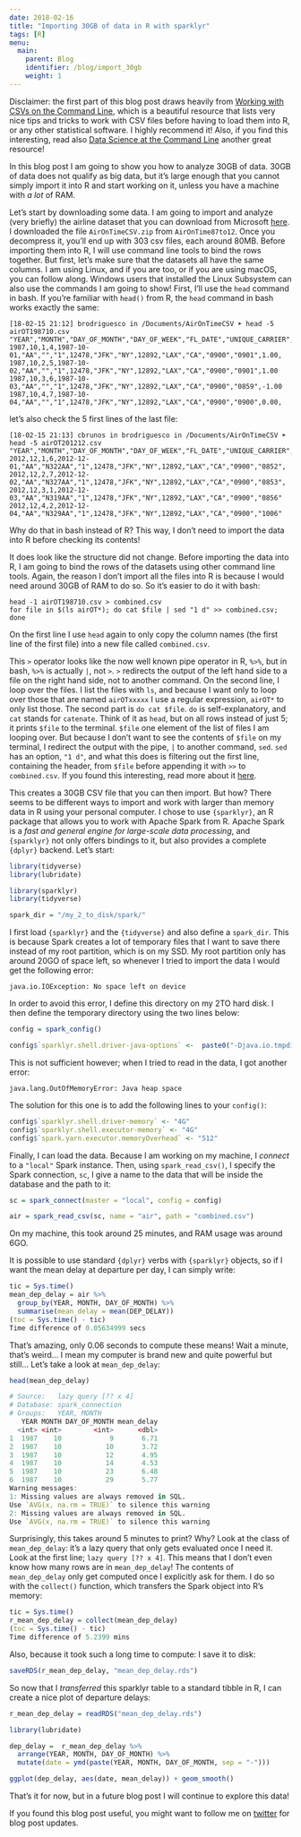 ```yaml
---
date: 2018-02-16
title: "Importing 30GB of data in R with sparklyr"
tags: [R]
menu:
  main:
    parent: Blog
    identifier: /blog/import_30gb
    weight: 1
---
```



Disclaimer: the first part of this blog post draws heavily from [Working with CSVs on the Command
Line](http://bconnelly.net/working-with-csvs-on-the-command-line/), which is a beautiful resource
that lists very nice tips and tricks to work with CSV files before having to load them into R, or
any other statistical software. I highly recommend it! Also, if you find this interesting, read
also [Data Science at the Command Line](https://www.datascienceatthecommandline.com/) another great
resource!

In this blog post I am going to show you how to analyze 30GB of data. 30GB of data does not qualify
as big data, but it's large enough that you cannot simply import it into R and start working on it,
unless you  have a machine with *a lot* of RAM.

Let's start by downloading some data. I am going to import and analyze (very briefly) the airline
dataset that you can download  from Microsoft
[here](https://packages.revolutionanalytics.com/datasets/). I downloaded the file
`AirOnTimeCSV.zip` from `AirOnTime87to12`. Once you decompress it, you'll end up with 303 csv
files, each around 80MB. Before importing them into R, I will use command line tools to bind the
rows together. But first, let's make sure that the datasets all have the same columns. I am using
Linux, and if you are too, or if you are using macOS, you can follow along. Windows users that
installed the Linux Subsystem can also use the commands I am going to show! First, I'll use
the `head` command in bash. If you're familiar with `head()` from R, the `head`
command in bash works exactly the same:

```
[18-02-15 21:12] brodriguesco in /Documents/AirOnTimeCSV ➤ head -5 airOT198710.csv
"YEAR","MONTH","DAY_OF_MONTH","DAY_OF_WEEK","FL_DATE","UNIQUE_CARRIER","TAIL_NUM","FL_NUM",
1987,10,1,4,1987-10-01,"AA","","1",12478,"JFK","NY",12892,"LAX","CA","0900","0901",1.00,
1987,10,2,5,1987-10-02,"AA","","1",12478,"JFK","NY",12892,"LAX","CA","0900","0901",1.00
1987,10,3,6,1987-10-03,"AA","","1",12478,"JFK","NY",12892,"LAX","CA","0900","0859",-1.00
1987,10,4,7,1987-10-04,"AA","","1",12478,"JFK","NY",12892,"LAX","CA","0900","0900",0.00,
```

let's also check the 5 first lines of the last file:

```
[18-02-15 21:13] cbrunos in brodriguesco in /Documents/AirOnTimeCSV ➤ head -5 airOT201212.csv
"YEAR","MONTH","DAY_OF_MONTH","DAY_OF_WEEK","FL_DATE","UNIQUE_CARRIER","TAIL_NUM","FL_NUM",
2012,12,1,6,2012-12-01,"AA","N322AA","1",12478,"JFK","NY",12892,"LAX","CA","0900","0852",
2012,12,2,7,2012-12-02,"AA","N327AA","1",12478,"JFK","NY",12892,"LAX","CA","0900","0853",
2012,12,3,1,2012-12-03,"AA","N319AA","1",12478,"JFK","NY",12892,"LAX","CA","0900","0856"
2012,12,4,2,2012-12-04,"AA","N329AA","1",12478,"JFK","NY",12892,"LAX","CA","0900","1006"
```

Why do that in bash instead of R? This way, I don't need to import the data into R before checking
its contents!

It does look like the structure did not change. Before importing the data into R, I am going to
bind the rows of the datasets using other command line tools. Again, the reason I don't import all the files
into R is because  I would need around 30GB of RAM to do so. So it's easier
to do it with bash:

```
head -1 airOT198710.csv > combined.csv
for file in $(ls airOT*); do cat $file | sed "1 d" >> combined.csv; done
```

On the first line I use `head` again to only copy the column names (the first line of the first
file) into a new file called `combined.csv`.

This `>` operator looks like the now well known pipe operator in R, `%>%`, but in
bash, `%>%` is actually `|`, not `>`. `>` redirects the output of the left hand side to a file on
the right hand side, not to another command. On the second line, I loop over the files. I
list the files with `ls`, and because I want only to loop over those that are named `airOTxxxxx` I
use a regular expression, `airOT*` to only list those. The second part is `do cat $file`. `do` is
self-explanatory, and `cat` stands for `catenate`. Think of it as `head`, but on all rows instead
of just 5; it prints `$file` to the terminal. `$file` one element of the list of files I am looping over.
But because I don't want to see the contents of `$file` on my terminal, I redirect the output with 
the pipe, `|` to another command, `sed`. `sed` has an option, `"1 d"`, and what this does is filtering 
out the first line, containing the header, from `$file` before appending it with 
`>>` to `combined.csv`. If you found this interesting, read more about it
[here](http://bconnelly.net/working-with-csvs-on-the-command-line/#combining-rows-from-two-or-more-csvs).

This creates a 30GB CSV file that you can then import. But how? There seems to be different ways to
import and work with larger than memory data in R using your personal computer. I chose to use
`{sparklyr}`, an R package that allows you to work with Apache Spark from R. Apache Spark is a *fast
and general engine for large-scale data processing*, and `{sparklyr}` not only offers bindings to it,
but also provides a complete `{dplyr}` backend. Let's start:

```r
library(tidyverse)
library(lubridate)
```

```r
library(sparklyr)
library(tidyverse)

spark_dir = "/my_2_to_disk/spark/"
```

I first load `{sparklyr}` and the `{tidyverse}` and also define a `spark_dir`. This is because
Spark creates a lot of temporary files that I want to save there instead of my root partition,
which is on my SSD. My root partition only has around 20GO of space left, so whenever I tried to
import the data I would get the following error:

```
java.io.IOException: No space left on device
```

In order to avoid this error, I define this directory on my 2TO hard disk.
I then define the temporary directory using the two lines below:

```r
config = spark_config()

config$`sparklyr.shell.driver-java-options` <-  paste0("-Djava.io.tmpdir=", spark_dir)
```

This is not sufficient however; when I tried to read in the data, I got another error:

```
java.lang.OutOfMemoryError: Java heap space
```

The solution for this one is to add the following lines to your `config()`:

```r
config$`sparklyr.shell.driver-memory` <- "4G"
config$`sparklyr.shell.executor-memory` <- "4G"
config$`spark.yarn.executor.memoryOverhead` <- "512"
```

Finally, I can load the data. Because I am working on my machine, I *connect* to a `"local"` Spark
instance. Then, using `spark_read_csv()`, I specify the Spark connection, `sc`, I give a name to the
data that will be inside the database and the path to it:

```r
sc = spark_connect(master = "local", config = config)

air = spark_read_csv(sc, name = "air", path = "combined.csv")
```

On my machine, this took around 25 minutes, and RAM usage was around 6GO.

It is possible to use standard `{dplyr}` verbs with `{sparklyr}` objects, so if I want the mean
delay at departure per day, I can simply write:

```r
tic = Sys.time()
mean_dep_delay = air %>%
  group_by(YEAR, MONTH, DAY_OF_MONTH) %>%
  summarise(mean_delay = mean(DEP_DELAY))
(toc = Sys.time() - tic)
Time difference of 0.05634999 secs
```

That's amazing, only 0.06 seconds to compute these means! Wait a minute, that's weird... I mean my computer
is brand new and quite powerful but still... Let's take a look at `mean_dep_delay`:

```r
head(mean_dep_delay)
```

```r
# Source:   lazy query [?? x 4]
# Database: spark_connection
# Groups:   YEAR, MONTH
   YEAR MONTH DAY_OF_MONTH mean_delay
  <int> <int>        <int>      <dbl>
1  1987    10            9       6.71
2  1987    10           10       3.72
3  1987    10           12       4.95
4  1987    10           14       4.53
5  1987    10           23       6.48
6  1987    10           29       5.77
Warning messages:
1: Missing values are always removed in SQL.
Use `AVG(x, na.rm = TRUE)` to silence this warning
2: Missing values are always removed in SQL.
Use `AVG(x, na.rm = TRUE)` to silence this warning
```

Surprisingly, this takes around 5 minutes to print? Why? Look at the class of `mean_dep_delay`:
it's a lazy query that only gets evaluated once I need it. Look at the first line; `lazy query [?? x 4]`. 
This means that I don't even know how many rows are in `mean_dep_delay`! 
The contents of `mean_dep_delay` only get computed once I explicitly ask for them. I do so 
with the `collect()` function, which transfers the Spark object into R's memory:

```r
tic = Sys.time()
r_mean_dep_delay = collect(mean_dep_delay)
(toc = Sys.time() - tic)
Time difference of 5.2399 mins
```

Also, because it took such a long time to compute: I save it to disk:

```r
saveRDS(r_mean_dep_delay, "mean_dep_delay.rds")
```

So now that I *transferred* this sparklyr table to a standard tibble in R, I can create a nice plot
of departure delays:

```r
r_mean_dep_delay = readRDS("mean_dep_delay.rds")
```

```r
library(lubridate)

dep_delay =  r_mean_dep_delay %>%
  arrange(YEAR, MONTH, DAY_OF_MONTH) %>%
  mutate(date = ymd(paste(YEAR, MONTH, DAY_OF_MONTH, sep = "-")))

ggplot(dep_delay, aes(date, mean_delay)) + geom_smooth()
```

That's it for now, but in a future blog post I will continue to explore this data!

If you found this blog post useful, you might want to follow me on [twitter](https://www.twitter.com/brodriguesco)
for blog post updates.




